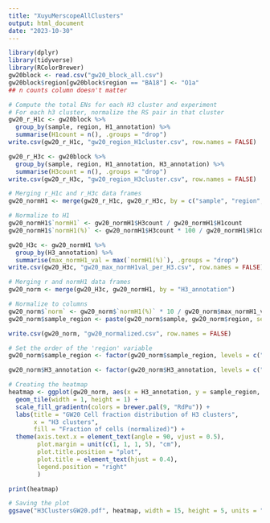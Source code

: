 ```yaml
---
title: "XuyuMerscopeAllClusters"
output: html_document
date: "2023-10-30"
---
```


```r
library(dplyr)
library(tidyverse)
library(RColorBrewer)
gw20block <- read.csv("gw20_block_all.csv")
gw20block$region[gw20block$region == "BA18"] <- "O1a"
## n counts column doesn't matter
```

```r
# Compute the total ENs for each H3 cluster and experiment
# For each h3 cluster, normalize the RS pair in that cluster
gw20_r_H1c <- gw20block %>%
  group_by(sample, region, H1_annotation) %>%
  summarise(H1count = n(), .groups = "drop")
write.csv(gw20_r_H1c, "gw20_region_H1cluster.csv", row.names = FALSE)

gw20_r_H3c <- gw20block %>%
  group_by(sample, region, H1_annotation, H3_annotation) %>%
  summarise(H3count = n(), .groups = "drop")
write.csv(gw20_r_H3c, "gw20_region_H3cluster.csv", row.names = FALSE)

# Merging r_H1c and r_H3c data frames
gw20_normH1 <- merge(gw20_r_H1c, gw20_r_H3c, by = c("sample", "region", "H1_annotation"))

# Normalize to H1
gw20_normH1$`normH1` <- gw20_normH1$H3count / gw20_normH1$H1count
gw20_normH1$`normH1(%)` <- gw20_normH1$H3count * 100 / gw20_normH1$H1count

gw20_H3c <- gw20_normH1 %>%
  group_by(H3_annotation) %>%
  summarise(max_normH1_val = max(`normH1(%)`), .groups = "drop")
write.csv(gw20_H3c, "gw20_max_normH1val_per_H3.csv", row.names = FALSE)

# Merging r and normH1 data frames
gw20_norm <- merge(gw20_H3c, gw20_normH1, by = "H3_annotation")

# Normalize to columns
gw20_norm$`norm` <- gw20_norm$`normH1(%)` * 10 / gw20_norm$max_normH1_val
gw20_norm$sample_region <- paste(gw20_norm$sample, gw20_norm$region, sep = "-")

write.csv(gw20_norm, "gw20_normalized.csv", row.names = FALSE)
```

```r
# Set the order of the 'region' variable
gw20_norm$sample_region <- factor(gw20_norm$sample_region, levels = c("FB080-O1d", "FB080-O1c","FB080-O1b", "FB080-O1a", "FB121-O1", "FB121-T1", "FB080-T1", "FB121-P2", "FB080-P2", "FB121-P1", "FB080-P1a", "FB080-P1b", "FB121-F2", "FB080-F2a", "FB080-F2b", "FB121-F1", "FB080-F1"))

gw20_norm$H3_annotation <- factor(gw20_norm$H3_annotation, levels = c("EN-ET-SP-early1", "EN-ET-SP-early2", "EN-ET-SP-early3", "EN-ET-L6-early4", "EN-ET-SP-2", "EN-ET-SP-A", "EN-ET-L5-1", "EN-ET-L6-A", "EN-ET-SP-3", "EN-ET-SP-4", "EN-ET-L6-early3", "EN-ET-SP-P2", "EN-ET-SP-1", "EN-ET-SP-5", "EN-ET-L6-early5", "EN-ET-SP-P1", "EN-ET-L6-early2", "EN-ET-SP-early4", "EN-ET-SP-early5", "EN-ET-L6-early1", "EN-ET-L5/6", "EN-ET-L6-P", "EN-ET-SP-V1T1", "EN-ET-SP-V1T2", "EN-ET-L6-V1", "EN-IT-L3/4-1", "EN-IT-L2/3-A2", "EN-IT-L3-A", "EN-IT-L4/5-1", "EN-IT-L4/5-early", "EN-IT-L2/3-A1", "EN-IT-L4-1", "EN-IT-L6-2", "EN-IT-L4-A", "EN-IT-L5-1", "EN-IT-L5/6-P", "EN-IT-L4-late", "EN-IT-L6-1", "EN-IT-L4/5-late", "EN-IT-Hip", "EN-IT-L3-late", "EN-IT-L3/4-early", "EN-IT-L3/4-T", "EN-IT-L3/4-P2", "EN-IT-L3-V1", "EN-IT-L4-V1", "EN-IT-L3/4-P", "EN-IT-L6-late", "EN-IT-L3-P", "EN-IZ-2", "EN-IZ-3", "EN-oSVZ-1", "EN-IZ-1", "EN-L2-2", "En-oSVZ-2", "EN-L2-3", "EN-L2-1", "EN-L2-4"))

# Creating the heatmap
heatmap <- ggplot(gw20_norm, aes(x = H3_annotation, y = sample_region, fill = norm)) +
  geom_tile(width = 1, height = 1) +
  scale_fill_gradientn(colors = brewer.pal(9, "RdPu")) +
  labs(title = "GW20 Cell fraction distribution of H3 clusters",
       x = "H3 clusters",
       fill = "Fraction of cells (normalized)") +
  theme(axis.text.x = element_text(angle = 90, vjust = 0.5),
        plot.margin = unit(c(1, 1, 1, 5), "cm"),
        plot.title.position = "plot",
        plot.title = element_text(hjust = 0.4),
        legend.position = "right"
        ) 

print(heatmap)
```

```r
# Saving the plot
ggsave("H3ClustersGW20.pdf", heatmap, width = 15, height = 5, units = "in")
```

